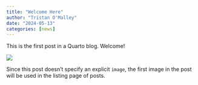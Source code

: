 ```yaml
---
title: "Welcome Here"
author: "Tristan O'Malley"
date: "2024-05-13"
categories: [news]
---
```


This is the first post in a Quarto blog. Welcome!

![](thumbnail.jpg)

Since this post doesn't specify an explicit `image`, the first image in the post will be used in the listing page of posts.
